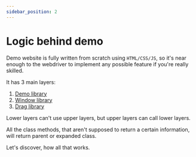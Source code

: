 ```yaml
---
sidebar_position: 2
---
```

# Logic behind demo

Demo website is fully written from scratch using `HTML/CSS/JS`, so it's near enough to the webdriver to implement any possible feature if you're really skilled.

It has 3 main layers:
1. [Demo library](libdemo)
2. [Window library](libwin)
3. [Drag library](libdrag)

Lower layers can't use upper layers, but upper layers can call lower layers.

All the class methods, that aren't supposed to return a certain information, will return parent or expanded class.

Let's discover, how all that works.